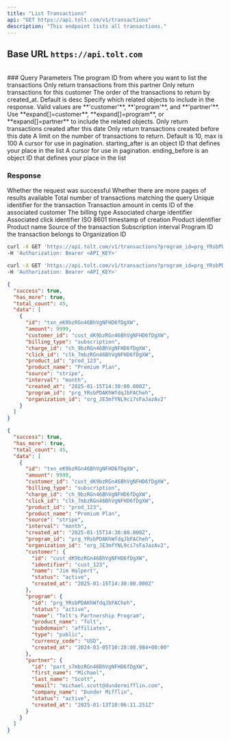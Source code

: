 ```yaml
---
title: "List Transactions"
api: "GET https://api.tolt.com/v1/transactions"
description: "This endpoint lists all transactions."
---
```


## Base URL `https://api.tolt.com`

<br />
### Query Parameters

<ParamField body="program_id*" type="string">
  The program ID from where you want to list the transactions
</ParamField>

<ParamField body="partner_id" type="string - optional">
  Only return transactions from this partner
</ParamField>

<ParamField body="customer_id" type="string - optional">
  Only return transactions for this customer
</ParamField>

<ParamField body="order" type="asc | desc - optional">
  The order of the transactions to return by created_at. Default is desc
</ParamField>

<ParamField body="expand" type="array - optional">
  Specify which related objects to include in the response. Valid values are
  **'customer'**, **'program'**, and **'partner'**. Use **expand[]=customer**,
  **expand[]=program**, or **expand[]=partner** to include the related objects.
</ParamField>

<ParamField body="created_gte" type="string - optional">
  Only return transactions created after this date
</ParamField>

<ParamField body="created_lte" type="string - optional">
  Only return transactions created before this date
</ParamField>

<ParamField body="limit" type="string - optional">
  A limit on the number of transactions to return. Default is 10, max is 100
</ParamField>

<ParamField body="starting_after" type="string - optional">
  A cursor for use in pagination. starting_after is an object ID that defines
  your place in the list
</ParamField>

<ParamField body="ending_before" type="string - optional">
  A cursor for use in pagination. ending_before is an object ID that defines
  your place in the list
</ParamField>

### Response

<ResponseField name="success" type="boolean">
  Whether the request was successful
</ResponseField>

<ResponseField name="has_more" type="boolean">
  Whether there are more pages of results available
</ResponseField>

<ResponseField name="total_count" type="integer">
  Total number of transactions matching the query
</ResponseField>

<ResponseField name="data" type="array[Object]">
  <Expandable title="properties" defaultOpen={false}>
    <ResponseField name="id" type="string">
      Unique identifier for the transaction
    </ResponseField>
    <ResponseField name="amount" type="number">
      Transaction amount in cents
    </ResponseField>
    <ResponseField name="customer_id" type="string">
      ID of the associated customer
    </ResponseField>
    <ResponseField name="billing_type" type="string">
      The billing type
    </ResponseField>
    <ResponseField name="charge_id" type="string">
      Associated charge identifier
    </ResponseField>
    <ResponseField name="click_id" type="string">
      Associated click identifier
    </ResponseField>
    <ResponseField name="created_at" type="string">
      ISO 8601 timestamp of creation
    </ResponseField>
    <ResponseField name="product_id" type="string">
      Product identifier
    </ResponseField>
    <ResponseField name="product_name" type="string">
      Product name
    </ResponseField>
    <ResponseField name="source" type="string">
      Source of the transaction
    </ResponseField>
    <ResponseField name="interval" type="string">
      Subscription interval
    </ResponseField>
    <ResponseField name="program_id" type="string">
      Program ID the transaction belongs to
    </ResponseField>
    <ResponseField name="organization_id" type="string">
      Organization ID
    </ResponseField>
  </Expandable>
</ResponseField>

<RequestExample>

```bash cURL
curl -X GET 'https://api.tolt.com/v1/transactions?program_id=prg_YRsbPDAKhWfdqJbFACheh' \
-H 'Authorization: Bearer <API_KEY>'
```

```bash With Expand
curl -X GET 'https://api.tolt.com/v1/transactions?program_id=prg_YRsbPDAKhWfdqJbFACheh&expand[]=customer&expand[]=program&expand[]=partner' \
-H 'Authorization: Bearer <API_KEY>'
```

</RequestExample>

<ResponseExample>

```json Response
{
  "success": true,
  "has_more": true,
  "total_count": 45,
  "data": [
    {
      "id": "txn_eK9bzRGn46BhVgNFHD6fDgXW",
      "amount": 9999,
      "customer_id": "cust_dK9bzRGn46BhVgNFHD6fDgXW",
      "billing_type": "subscription",
      "charge_id": "ch_9bzRGn46BhVgNFHD6fDgXW",
      "click_id": "clk_7mbzRGn46BhVgNFHD6fDgXW",
      "product_id": "prod_123",
      "product_name": "Premium Plan",
      "source": "stripe",
      "interval": "month",
      "created_at": "2025-01-15T14:30:00.000Z",
      "program_id": "prg_YRsbPDAKhWfdqJbFACheh",
      "organization_id": "org_JE3mfYNL9ci7sFaJazAv2"
    }
  ]
}
```

```json Expand Response
{
  "success": true,
  "has_more": true,
  "total_count": 45,
  "data": [
    {
      "id": "txn_eK9bzRGn46BhVgNFHD6fDgXW",
      "amount": 9999,
      "customer_id": "cust_dK9bzRGn46BhVgNFHD6fDgXW",
      "billing_type": "subscription",
      "charge_id": "ch_9bzRGn46BhVgNFHD6fDgXW",
      "click_id": "clk_7mbzRGn46BhVgNFHD6fDgXW",
      "product_id": "prod_123",
      "product_name": "Premium Plan",
      "source": "stripe",
      "interval": "month",
      "created_at": "2025-01-15T14:30:00.000Z",
      "program_id": "prg_YRsbPDAKhWfdqJbFACheh",
      "organization_id": "org_JE3mfYNL9ci7sFaJazAv2",
      "customer": {
        "id": "cust_dK9bzRGn46BhVgNFHD6fDgXW",
        "identifier": "cust_123",
        "name": "Jim Halpert",
        "status": "active",
        "created_at": "2025-01-15T14:30:00.000Z"
      },
      "program": {
        "id": "prg_YRsbPDAKhWfdqJbFACheh",
        "status": "active",
        "name": "Tolt's Partnership Program",
        "product_name": "Tolt",
        "subdomain": "affiliates",
        "type": "public",
        "currency_code": "USD",
        "created_at": "2024-03-05T10:28:08.984+00:00"
      },
      "partner": {
        "id": "part_s7mbzRGn46BhVgNFHD6fDgXW",
        "first_name": "Michael",
        "last_name": "Scott",
        "email": "michael.scott@dundermifflin.com",
        "company_name": "Dunder Mifflin",
        "status": "active",
        "created_at": "2025-01-13T10:06:11.251Z"
      }
    }
  ]
}
```

</ResponseExample>
